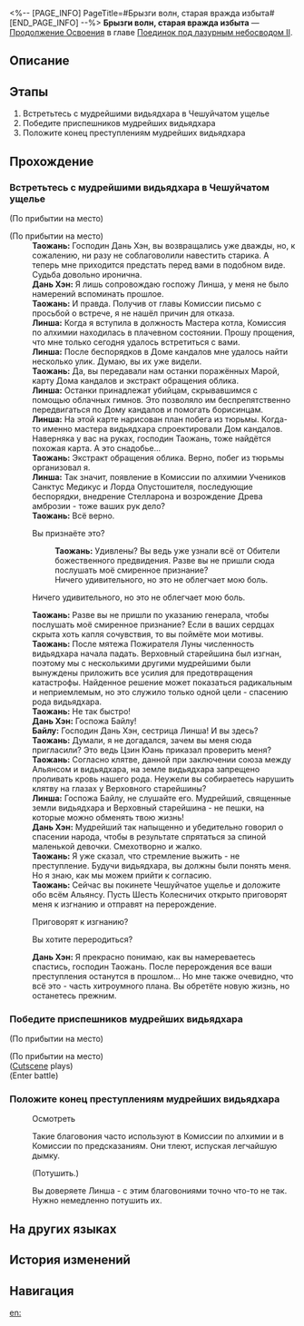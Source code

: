 <%-- [PAGE_INFO]
PageTitle=#Брызги волн, старая вражда избыта#
[END_PAGE_INFO] --%>
{{Дополнить|Диалоги.}}
{{Миссия Инфобокс
|id              = 2022307
|Название        = 
|Изображение     = Миссия Брызги волн, старая вражда избыта.png
|Тип             = Продолжение Освоения
|Событие         = 
|Глава           = Поединок под лазурным небосводом II
|Условия         = Завершена [[Продолжение Освоения]] «[[Клинок блестит, лисица ум теряет]]»
|Персонажи       = Байлу; Дань Хэн; Линша; Первопроходец; Таожань
|СтартЛокация    = [[Лофу Сяньчжоу]] — [[Чешуйчатое ущелье]]
|Мир             = Лофу Сяньчжоу
|Предыдущая      = Клинок блестит, лисица ум теряет
|Следующая       = Перезвон жёлтого колокола, возвращение в гнездо
|Награды         = Опыт Освоения*200; Звёздный нефрит*30; Путеводитель путешественника*2; Очищенный эфир*2; Кредиты*40 000
}}
'''Брызги волн, старая вражда избыта''' — [[Продолжение Освоения]] в главе [[Поединок под лазурным небосводом II]].

==Описание==
{{Описание|В Чешуйчатом ущелье приливы сменяются отливами. Линша подготовила «подарок» и вместе с Дань Хэном отправляется на встречу с мудрейшим видьядхара. Заговоры прошлого и настоящего должны быть раскрыты.}}

==Этапы==
# Встретьтесь с мудрейшими видьядхара в Чешуйчатом ущелье
# Победите приспешников мудрейших видьядхара
# Положите конец преступлениям мудрейших видьядхара

==Прохождение==
{{Дополнить}}

===Встретьтесь с мудрейшими видьядхара в Чешуйчатом ущелье===
{{Описание миссии|тип=Продолжение Освоения|локация=Чешуйчатое ущелье|Поток воды в Чешуйчатом ущелье ни на миг не останавливается, как и стремления мудрейших видьядхара. Появление Дань Хэна и Линша определит направление этого потока.}}
{{Диалог Начало}}
;(По прибытии на место)

;(По прибытии на место)
:{{tx}}
:'''Таожань:''' Господин Дань Хэн, вы возвращались уже дважды, но, к сожалению, ни разу не соблаговолили навестить старика. А теперь мне приходится предстать перед вами в подобном виде. Судьба довольно иронична.
:'''Дань Хэн:''' Я лишь сопровождаю госпожу Линша, у меня не было намерений вспоминать прошлое.
:'''Таожань:''' И правда. Получив от главы Комиссии письмо с просьбой о встрече, я не нашёл причин для отказа.
:'''Линша:''' Когда я вступила в должность Мастера котла, Комиссия по алхимии находилась в плачевном состоянии. Прошу прощения, что мне только сегодня удалось встретиться с вами.
:'''Линша:''' После беспорядков в Доме кандалов мне удалось найти несколько улик. Думаю, вы их уже видели.
:'''Таожань:''' Да, вы передавали нам останки поражённых Марой, карту Дома кандалов и экстракт обращения облика.
:'''Линша:''' Останки принадлежат убийцам, скрывавшимся с помощью облачных гимнов. Это позволяло им беспрепятственно передвигаться по Дому кандалов и помогать борисинцам.
:'''Линша:''' На этой карте нарисован план побега из тюрьмы. Когда-то именно мастера видьядхара спроектировали Дом кандалов. Наверняка у вас на руках, господин Таожань, тоже найдётся похожая карта. А это снадобье...
:'''Таожань:''' Экстракт обращения облика. Верно, побег из тюрьмы организовал я.
:'''Линша:''' Так значит, появление в Комиссии по алхимии Учеников Санктус Медикус и Лорда Опустошителя, последующие беспорядки, внедрение Стелларона и возрождение Древа амброзии - тоже ваших рук дело?
:'''Таожань:''' Всё верно.
:{{Диалог|Стрелка}} Вы признаёте это?
::'''Таожань:''' Удивлены? Вы ведь уже узнали всё от Обители божественного предвидения. Разве вы не пришли сюда послушать моё смиренное признание?
::Ничего удивительного, но это не облегчает мою боль.
:{{Диалог|Стрелка}} Ничего удивительного, но это не облегчает мою боль.
:'''Таожань:''' Разве вы не пришли по указанию генерала, чтобы послушать моё смиренное признание? Если в ваших сердцах скрыта хоть капля сочувствия, то вы поймёте мои мотивы.
:'''Таожань:''' После мятежа Пожирателя Луны численность видьядхара начала падать. Верховный старейшина был изгнан, поэтому мы с несколькими другими мудрейшими были вынуждены приложить все усилия для предотвращения катастрофы. Найденное решение может показаться радикальным и неприемлемым, но это служило только одной цели - спасению рода видьядхара.
:{{tx}}
:{{tx}}
:'''Таожань:''' Не так быстро!
:'''Дань Хэн:''' Госпожа Байлу!
:'''Байлу:''' Господин Дань Хэн, сестрица Линша! И вы здесь?
:'''Таожань:''' Думали, я не догадался, зачем вы меня сюда пригласили? Это ведь Цзин Юань приказал проверить меня?
:'''Таожань:''' Согласно клятве, данной при заключении союза между Альянсом и видьядхара, на земле видьядхара запрещено проливать кровь нашего рода. Неужели вы собираетесь нарушить клятву на глазах у Верховного старейшины?
:'''Линша:''' Госпожа Байлу, не слушайте его. Мудрейший, священные земли видьядхара и Верховный старейшина - не пешки, на которые можно обменять твою жизнь!
:'''Дань Хэн:''' Мудрейший так напыщенно и убедительно говорил о спасении народа, чтобы в результате спрятаться за спиной маленькой девочки. Смехотворно и жалко.
:'''Таожань:''' Я уже сказал, что стремление выжить - не преступление. Будучи видьядхара, вы должны были понять меня. Но я знаю, как мы можем прийти к согласию.
:'''Таожань:''' Сейчас вы покинете Чешуйчатое ущелье и доложите обо всём Альянсу. Пусть Шесть Колесничих открыто приговорят меня к изгнанию и отправят на перерождение.
:{{Диалог|Стрелка}} Приговорят к изгнанию?
:{{Диалог|Стрелка}} Вы хотите переродиться?
:'''Дань Хэн:''' Я прекрасно понимаю, как вы намереваетесь спастись, господин Таожань. После перерождения все ваши преступления останутся в прошлом... Но мне также очевидно, что всё это - часть хитроумного плана. Вы обретёте новую жизнь, но останетесь прежним.
:{{tx}}
{{Диалог Конец}}

===Победите приспешников мудрейших видьядхара===
{{Диалог Начало}}
;(По прибытии на место)

;(По прибытии на место)
;([[#Gallery|Cutscene]] plays)
;(Enter battle)
:{{Список врагов|mode=sent|Зверь Изобилия: Золотая гончая*2; Ученик Санктус Медикус: Оборотень*1}}
{{Диалог Конец}}

===Положите конец преступлениям мудрейших видьядхара===
{{Диалог Начало}}
:{{tx}}

:{{Диалог|Изучение}} Осмотреть
:Такие благовония часто используют в Комиссии по алхимии и в Комиссии по предсказаниям. Они тлеют, испуская легчайшую дымку.
:{{Диалог|Стрелка}} (Потушить.)
:Вы доверяете Линша - с этим благовониями точно что-то не так. Нужно немедленно потушить их.
{{Диалог Конец}}

==На других языках==
{{На других языках
|en   = Ebb of Past Sins
|zhs  = 射浪偃潮，旧恨云消
|zht  = 射浪偃潮，舊恨雲消
|ja   = 旧恨霧消、矢を射て波は凪ぐ
|ko   = 잠잠해진 풍랑, 사라진 오랜 원한
|es   = Rencores pasados disipados
|fr   = Reflux des péchés du passé
|ru   = Брызги волн, старая вражда избыта
|th   = คลื่นความแค้นจากวันวาน
|vi   = Sóng Xạ Thủy Triều, Hận Xưa Tan Biến
|de   = Ebbe alter Sünden
|id   = Gelombang Dendam Masa Lalu
|pt   = Recaída dos Pecados Passados
}}

==История изменений==
{{История изменений|3.5}}

==Навигация==
{{Продолжение Освоения Навбокс|Глава }}

[[en:]]
